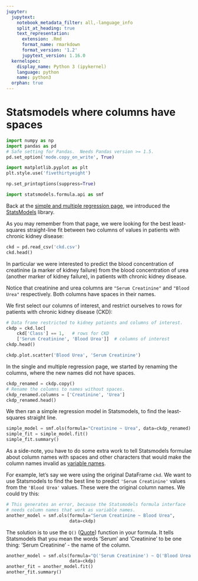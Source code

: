 ```yaml
---
jupyter:
  jupytext:
    notebook_metadata_filter: all,-language_info
    split_at_heading: true
    text_representation:
      extension: .Rmd
      format_name: rmarkdown
      format_version: '1.2'
      jupytext_version: 1.16.0
  kernelspec:
    display_name: Python 3 (ipykernel)
    language: python
    name: python3
  orphan: true
---
```


# Statsmodels where columns have spaces

```python
import numpy as np
import pandas as pd
# Safe setting for Pandas.  Needs Pandas version >= 1.5.
pd.set_option('mode.copy_on_write', True)

import matplotlib.pyplot as plt
plt.style.use('fivethirtyeight')

np.set_printoptions(suppress=True)

import statsmodels.formula.api as smf
```

Back at the [simple and multiple regression page](single_multiple), we introduced the [StatsModels](https://www.statsmodels.org) library.

As you may remember from that page, we were looking for the best
least-squares straight-line fit between two columns of values in
patients with chronic kidney disease:

```python
ckd = pd.read_csv('ckd.csv')
ckd.head()
```

In particular we were interested to predict the blood concentration of creatinine (a marker of kidney failure) from the blood concentration of urea (another marker of kidney failure), in patients with chronic kidney disease.

Notice that creatinine and urea columns are `"Serum Creatinine"`
and `"Blood Urea"` respectively.  Both columns have spaces in their names.

We first select our columns of interest, and restrict ourselves to rows for patients with chronic kidney disease (CKD):

```python
# Data frame restricted to kidney patients and columns of interest.
ckdp = ckd.loc[
    ckd['Class'] == 1,   # rows for CKD
    ['Serum Creatinine', 'Blood Urea']]  # columns of interest
ckdp.head()
```

```python
ckdp.plot.scatter('Blood Urea', 'Serum Creatinine')
```

In the single and multiple regression page, we started by renaming
the columns, where the new names did not have spaces.

```python
ckdp_renamed = ckdp.copy()
# Rename the columns to names without spaces.
ckdp_renamed.columns = ['Creatinine', 'Urea']
ckdp_renamed.head()
```

We then ran a simple regression model in Statsmodels, to find the least-squares straight line.

```python
simple_model = smf.ols(formula="Creatinine ~ Urea", data=ckdp_renamed)
simple_fit = simple_model.fit()
simple_fit.summary()
```

As a side-note, you have to do some extra work to tell Statsmodels formulae about column names with spaces and other characters that would make the column names invalid as [variable names](../code-basics/Names.Rmd).


For example, let's say we were using the original DataFrame `ckd`.  We want to use Statsmodels to find the best line to predict `'Serum Creatinine'` values from the `'Blood Urea'` values.  These were the original column names.  We could try this:

```python
# This generates an error, because the Statsmodels formula interface
# needs column names that work as variable names.
another_model = smf.ols(formula="Serum Creatinine ~ Blood Urea",
                        data=ckdp)
```

The solution is to use the `Q()` ([Quote](https://patsy.readthedocs.io/en/latest/builtins-reference.html#patsy.builtins.Q)) function in your formula.  It tells
Statsmodels that you mean the words 'Serum' and 'Creatinine' to be one thing:
'Serum Creatinine' - the name of the column.

```python
another_model = smf.ols(formula="Q('Serum Creatinine') ~ Q('Blood Urea')",
                        data=ckdp)
another_fit = another_model.fit()
another_fit.summary()
```
